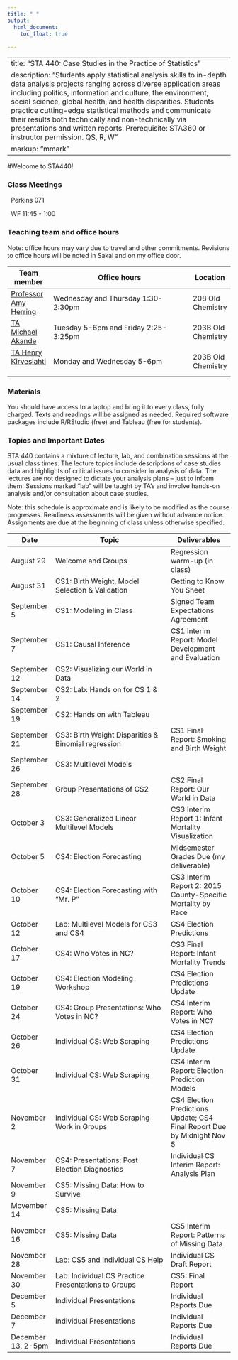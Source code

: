 ```yaml
---
title: " "
output: 
  html_document:
    toc_float: true
  
---
```


---
title: "STA 440: Case Studies in the Practice of Statistics"
description: "Students apply statistical analysis skills to in-depth data analysis projects ranging across diverse application areas including politics, information and culture, the environment, social science, global health, and health disparities. Students practice cutting-edge statistical methods and communicate their results both technically and non-technically via presentations and written reports. Prerequisite: STA360 or instructor permission. QS, R, W"
markup: "mmark"
---

#Welcome to STA440!

### Class Meetings

<font color="#6CA0DC"><i class="fas fa-university fa-lg"></i></font> &nbsp; Perkins 071 

<font color="#6CA0DC"><i class="fas fa-calendar-alt fa-lg"></i></font> &nbsp; WF 11:45 - 1:00


### Teaching team and office hours 


Note: office hours may vary due to travel and other commitments. Revisions to office hours will be noted in Sakai and on my office door.

| Team member | Office hours | Location |
| ----------  | -------------------------------------         | ---- |
| [Professor Amy Herring](https://stat.duke.edu/people/amy-h-herring)  <a href="mailto:amy.herring@duke.edu" title="email"><i class="fa fa-envelope"></i></a> &nbsp;  | Wednesday and Thursday 1:30-2:30pm | 208 Old Chemistry |
 [TA Michael Akande](https://www2.stat.duke.edu/~oma9/)  <a href="mailto:olanrewaju.akande@duke.edu" title="email"><i class="fa fa-envelope"></i></a> &nbsp;  | Tuesday 5-6pm and Friday 2:25-3:25pm | 203B Old Chemistry
 [TA Henry Kirveslahti](https://stat.duke.edu/people/henry-kirveslahti-1)  <a href="mailto:henry.kirveslahti@duke.edu" title="email"><i class="fa fa-envelope"></i></a> &nbsp; | Monday and Wednesday 5-6pm | 203B Old Chemistry
 
                  


### Materials

You should have access to a laptop and bring it to every class, fully charged. Texts and readings will be assigned as needed. Required software packages include R/RStudio (free) and Tableau (free for students).


### Topics and Important Dates

STA 440 contains a mixture of lecture, lab, and combination sessions at the usual class times. The lecture topics include descriptions of case studies data and highlights of critical issues to consider in analysis of data. The lectures are not designed to dictate your analysis plans -- just to inform them. Sessions marked "lab" will be taught by TA's and involve hands-on analysis and/or consultation about case studies.

Note: this schedule is approximate and is likely to be modified as the course progresses. Readiness assessments will be given without advance notice. Assignments are due at the beginning of class unless otherwise specified. 

|Date           |Topic                      |Deliverables     |
| ----------    | ---------------------------         | --------------- |
| August 29     | Welcome and Groups        | Regression warm-up (in class)        |
| August 31     | CS1: Birth Weight, Model Selection \& Validation    |   Getting to Know You Sheet              |
| September 5   | CS1: Modeling in Class | Signed Team Expectations Agreement |
| September 7   | CS1: Causal Inference | CS1 Interim Report: Model Development and Evaluation |
| September 12  | CS2: Visualizing our World in Data | |
| September 14  | CS2: Lab: Hands on for CS 1 \& 2| |
| September 19  | CS2: Hands on with Tableau |  |
| September 21  | CS3: Birth Weight Disparities \& Binomial regression | CS1 Final Report: Smoking and Birth Weight|
| September 26  | CS3: Multilevel Models | |
| September 28  | Group Presentations of CS2 | CS2 Final Report: Our World in Data  |
| October 3     | CS3: Generalized Linear Multilevel Models | CS3 Interim Report 1: Infant Mortality Visualization| 
| October 5     | CS4: Election Forecasting | Midsemester Grades Due (my deliverable)  |
| October 10    | CS4: Election Forecasting with "Mr. P" | CS3 Interim Report 2: 2015 County-Specific Mortality by Race |
| October 12    | Lab: Multilevel Models for CS3 and CS4 | CS4 Election Predictions |
| October 17    | CS4: Who Votes in NC? | CS3 Final Report: Infant Mortality Trends |
| October 19    | CS4: Election Modeling Workshop | CS4 Election Predictions Update|
| October 24    | CS4: Group Presentations: Who Votes in NC? | CS4 Interim Report: Who Votes in NC? |
| October 26    | Individual CS: Web Scraping | CS4 Election Predictions Update| 
| October 31    | Individual CS: Web Scraping |  CS4 Interim Report: Election Prediction Models |
| November 2    | Individual CS: Web Scraping Work in Groups | CS4 Election Predictions Update; CS4 Final Report Due by Midnight Nov 5|
| November 7    | CS4: Presentations: Post Election Diagnostics | Individual CS Interim Report: Analysis Plan  |
| November 9    | CS5: Missing Data: How to Survive | |
| Movember 14   | CS5: Missing Data | |
| November 16   | CS5: Missing Data | CS5 Interim Report: Patterns of Missing Data |
| November 28   | Lab: CS5 and Individual CS Help | Individual CS Draft Report | 
| November 30   | Lab: Individual CS Practice Presentations to Groups | CS5: Final Report |
| December 5    | Individual Presentations | Individual Reports Due |
| December 7    | Individual Presentations | Individual Reports Due |
| December 13, 2-5pm   | Individual Presentations | Individual Reports Due |

